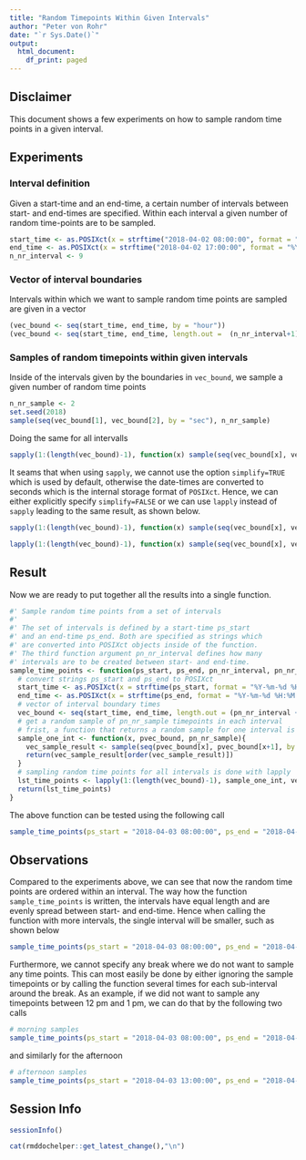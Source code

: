 ```yaml
---
title: "Random Timepoints Within Given Intervals"
author: "Peter von Rohr"
date: "`r Sys.Date()`"
output:
  html_document:
    df_print: paged
---
```


## Disclaimer
This document shows a few experiments on how to sample random time points in a given interval. 


## Experiments
### Interval definition
Given a start-time and an end-time, a certain number of intervals between start- and end-times are specified. Within each interval a given number of random time-points are to be sampled. 

```r
start_time <- as.POSIXct(x = strftime("2018-04-02 08:00:00", format = "%Y-%m-%d %H:%M:%S"))
end_time <- as.POSIXct(x = strftime("2018-04-02 17:00:00", format = "%Y-%m-%d %H:%M:%S"))
n_nr_interval <- 9
```

### Vector of interval boundaries
Intervals within which we want to sample random time points are sampled are given in a vector

```r
(vec_bound <- seq(start_time, end_time, by = "hour"))
(vec_bound <- seq(start_time, end_time, length.out =  (n_nr_interval+1)))
```

### Samples of random timepoints within given intervals
Inside of the intervals given by the boundaries in `vec_bound`, we sample a given number of random time points

```r
n_nr_sample <- 2
set.seed(2018)
sample(seq(vec_bound[1], vec_bound[2], by = "sec"), n_nr_sample)
```

Doing the same for all intervalls

```r
sapply(1:(length(vec_bound)-1), function(x) sample(seq(vec_bound[x], vec_bound[x+1], by = "sec"), n_nr_sample))
```

It seams that when using `sapply`, we cannot use the option `simplify=TRUE` which is used by default, otherwise the date-times are converted to seconds which is the internal storage format of `POSIXct`. Hence, we can either explicitly specify `simplify=FALSE` or we can use `lapply` instead of `sapply` leading to the same result, as shown below.

```r
sapply(1:(length(vec_bound)-1), function(x) sample(seq(vec_bound[x], vec_bound[x+1], by = "sec"), n_nr_sample), simplify = FALSE)
```

```r
lapply(1:(length(vec_bound)-1), function(x) sample(seq(vec_bound[x], vec_bound[x+1], by = "sec"), n_nr_sample))
```

## Result
Now we are ready to put together all the results into a single function. 

```r
#' Sample random time points from a set of intervals
#'
#' The set of intervals is defined by a start-time ps_start 
#' and an end-time ps_end. Both are specified as strings which 
#' are converted into POSIXct objects inside of the function. 
#' The third function argument pn_nr_interval defines how many
#' intervals are to be created between start- and end-time. 
sample_time_points <- function(ps_start, ps_end, pn_nr_interval, pn_nr_sample){
  # convert strings ps_start and ps_end to POSIXct
  start_time <- as.POSIXct(x = strftime(ps_start, format = "%Y-%m-%d %H:%M:%S"))
  end_time <- as.POSIXct(x = strftime(ps_end, format = "%Y-%m-%d %H:%M:%S"))
  # vector of interval boundary times
  vec_bound <- seq(start_time, end_time, length.out = (pn_nr_interval + 1))
  # get a random sample of pn_nr_sample timepoints in each interval
  # frist, a function that returns a random sample for one interval is defined
  sample_one_int <- function(x, pvec_bound, pn_nr_sample){
    vec_sample_result <- sample(seq(pvec_bound[x], pvec_bound[x+1], by = "sec"), pn_nr_sample)
    return(vec_sample_result[order(vec_sample_result)])
  }
  # sampling random time points for all intervals is done with lapply
  lst_time_points <- lapply(1:(length(vec_bound)-1), sample_one_int, vec_bound, pn_nr_sample)
  return(lst_time_points)
}
```

The above function can be tested using the following call

```r
sample_time_points(ps_start = "2018-04-03 08:00:00", ps_end = "2018-04-03 17:00:00", pn_nr_interval = 9, pn_nr_sample = 2)
```


## Observations
Compared to the experiments above, we can see that now the random time points are ordered within an interval. The way how the function `sample_time_points` is written, the intervals have equal length and are evenly spread between start- and end-time. Hence when calling the function with more intervals, the single interval will be smaller, such as shown below

```r
sample_time_points(ps_start = "2018-04-03 08:00:00", ps_end = "2018-04-03 17:00:00", pn_nr_interval = 10, pn_nr_sample = 2)
```



Furthermore, we cannot specify any break where we do not want to sample any time points. This can most easily be done by either ignoring the sample timepoints or by calling the function several times for each sub-interval around the break. As an example, if we did not want to sample any timepoints between 12 pm and 1 pm, we can do that by the following two calls

```r
# morning samples
sample_time_points(ps_start = "2018-04-03 08:00:00", ps_end = "2018-04-03 12:00:00", pn_nr_interval = 4, pn_nr_sample = 2)
```

and similarly for the afternoon

```r
# afternoon samples
sample_time_points(ps_start = "2018-04-03 13:00:00", ps_end = "2018-04-03 17:00:00", pn_nr_interval = 4, pn_nr_sample = 2)
```

## Session Info
```r
sessionInfo()
```

```r
cat(rmddochelper::get_latest_change(),"\n")
```


